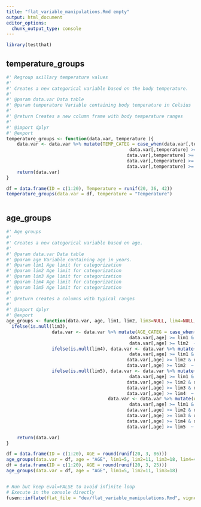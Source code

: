 ```yaml
---
title: "flat_variable_manipulations.Rmd empty"
output: html_document
editor_options: 
  chunk_output_type: console
---
```


```r
library(testthat)
```

<!--
 You need to run the 'description' chunk in the '0-dev_history.Rmd' file before continuing your code there.
-->
## temperature_groups
    
```r
#' Regroup axillary temperature values
#' 
#' Creates a new categorical variable based on the body temperature.
#' 
#' @param data.var Data table
#' @param temperature Variable containing body temperature in Celsius
#'
#' @return Creates a new column frame with body temperature ranges
#' 
#' @import dplyr
#' @export
temperature_groups <- function(data.var, temperature ){
    data.var <- data.var %>% mutate(TEMP_CATEG = case_when(data.var[,temperature] < 36  ~ "<36",
                                              data.var[,temperature] >= 36 & data.var[,temperature]<37  ~ "36-36.9",
                                             data.var[,temperature] >= 37 & data.var[,temperature]<38  ~ "37-37.9",
                                             data.var[,temperature] >= 38 & data.var[,temperature]<39  ~ "38-38.9",
                                             data.var[,temperature] >= 30  ~ "≥39"))
    return(data.var)
}
```
  
```r

df = data.frame(ID = c(1:20), Temperature = runif(20, 36, 42))
temperature_groups(data.var = df, temperature = "Temperature")
```
  
```r

```
  
## age_groups
    
```r
#' Age groups
#' 
#' Creates a new categorical variable based on age.
#' 
#' @param data.var Data table
#' @param age Variable containing age in years.
#' @param lim1 Age limit for categorization
#' @param lim2 Age limit for categorization
#' @param lim3 Age limit for categorization
#' @param lim4 Age limit for categorization
#' @param lim5 Age limit for categorization
#'
#' @return creates a columns with typical ranges
#' 
#' @import dplyr
#' @export
age_groups <- function(data.var, age, lim1, lim2, lim3=NULL, lim4=NULL, lim5=NULL){
  ifelse(is.null(lim3), 
                 data.var <- data.var %>% mutate(AGE_CATEG = case_when(data.var[,age] < lim1  ~ paste0("<",lim1),
                                              data.var[,age] >= lim1 & data.var[,age]<lim2  ~ paste0(lim1,"-",lim2-1),
                                              data.var[,age] >= lim2  ~ paste0("≥",lim2))), 
                 ifelse(is.null(lim4), data.var <- data.var %>% mutate(AGE_CATEG = case_when(data.var[,age] < lim1  ~ paste0("<",lim1),
                                              data.var[,age] >= lim1 & data.var[,age]<lim2  ~ paste0(lim1,"-",lim2-1),
                                             data.var[,age] >= lim2 & data.var[,age]<lim3  ~ paste0(lim2,"-",lim3-1),
                                             data.var[,age] >= lim2  ~ paste0("≥",lim3))),
                 ifelse(is.null(lim5), data.var <- data.var %>% mutate(AGE_CATEG = case_when(data.var[,age] < lim1  ~ paste0("<",lim1),
                                              data.var[,age] >= lim1 & data.var[,age]<lim2  ~ paste0(lim1,"-",lim2-1),
                                             data.var[,age] >= lim2 & data.var[,age]<lim3  ~ paste0(lim2,"-",lim3-1),
                                             data.var[,age] >= lim3 & data.var[,age]<lim4  ~ paste0(lim3,"-",lim4-1),
                                             data.var[,age] >= lim4  ~ paste0("≥",lim4))),
                                      data.var <- data.var %>% mutate(AGE_CATEG = case_when(data.var[,age] < lim1  ~ paste0("<",lim1),
                                              data.var[,age] >= lim1 & data.var[,age]<lim2  ~ paste0(lim1,"-",lim2-1),
                                             data.var[,age] >= lim2 & data.var[,age]<lim3  ~ paste0(lim2,"-",lim3-1),
                                             data.var[,age] >= lim3 & data.var[,age]<lim4  ~ paste0(lim3,"-",lim4-1),
                                             data.var[,age] >= lim4 & data.var[,age]<lim5  ~ paste0(lim4,"-",lim5-1),
                                             data.var[,age] >= lim5  ~ paste0("≥",lim5))))))

    return(data.var)
}
```
  
```r
df = data.frame(ID = c(1:20), AGE = round(runif(20, 3, 86)))
age_groups(data.var = df, age = "AGE", lim1=5, lim2=11, lim3=18, lim4=45, lim5=60)
df = data.frame(ID = c(1:20), AGE = round(runif(20, 3, 25)))
age_groups(data.var = df, age = "AGE", lim1=5, lim2=11, lim3=18)

```
  
```r

```
  

```r
# Run but keep eval=FALSE to avoid infinite loop
# Execute in the console directly
fusen::inflate(flat_file = "dev/flat_variable_manipulations.Rmd", vignette_name = "Minimal")
```
